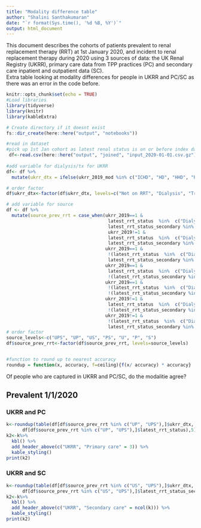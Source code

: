 ```yaml
---
title: "Modality difference table"
author: "Shalini Santhakumaran"
date: "`r format(Sys.time(), '%d %B, %Y')`"
output: html_document
---
```


This document describes the cohorts of patients prevalent to renal replacement therapy (RRT) at 1st January 2020, and incident to renal replacement therapy during 2020 using 3 sources of data: the UK Renal Registry (UKRR), primary care data from TPP practices (PC) and secondary care inpatient and outpatient data (SC).  
Extra table looking at modality differences for people in UKRR and PC/SC as there was an error in the code before.

```r
knitr::opts_chunk$set(echo = TRUE)
#Load libraries
library(tidyverse)
library(knitr)
library(kableExtra)

# Create directory if it doesnt exist
fs::dir_create(here::here("output", "notebooks"))

#read in dataset
#pick up 1st Jan cohort as latest renal status is on or before index date
 df<-read.csv(here::here("output", "joined", "input_2020-01-01.csv.gz")) 
 
#add variable for dialysis/tx for UKRR
df<- df %>%
  mutate(ukrr_dtx = ifelse(ukrr_2019_mod %in% c("ICHD", "HD", "HHD", "PD") , "Dialysis", ifelse(ukrr_2019_mod == "Tx", "Transplant", "Not on RRT")))

# order factor
df$ukrr_dtx<-factor(df$ukrr_dtx, levels=c("Not on RRT", "Dialysis", "Transplant"))

# add variable for source
df <- df %>%
  mutate(source_prev_rrt = case_when(ukrr_2019==1 & 
                                      latest_rrt_status  %in%  c("Dialysis", "Transplant", "RRT_unknown") &
                                      latest_rrt_status_secondary %in% c("Dialysis","Transplant", "RRT_unknown") ~ "UPS",
                                      ukrr_2019!=1 & 
                                      latest_rrt_status  %in%  c("Dialysis", "Transplant", "RRT_unknown") &
                                      latest_rrt_status_secondary %in% c("Dialysis","Transplant", "RRT_unknown") ~ "PS",
                                     ukrr_2019==1 & 
                                      !(latest_rrt_status  %in%  c("Dialysis", "Transplant", "RRT_unknown")) &
                                      latest_rrt_status_secondary %in% c("Dialysis","Transplant", "RRT_unknown") ~ "US",
                                     ukrr_2019==1 & 
                                      latest_rrt_status  %in%  c("Dialysis", "Transplant", "RRT_unknown") &
                                      !(latest_rrt_status_secondary %in% c("Dialysis","Transplant", "RRT_unknown")) ~ "UP",
                                     ukrr_2019==1 & 
                                      !(latest_rrt_status  %in%  c("Dialysis", "Transplant", "RRT_unknown")) &
                                      !(latest_rrt_status_secondary %in% c("Dialysis","Transplant", "RRT_unknown")) ~ "U",
                                     ukrr_2019!=1 & 
                                      latest_rrt_status  %in%  c("Dialysis", "Transplant", "RRT_unknown") &
                                      !(latest_rrt_status_secondary %in% c("Dialysis","Transplant", "RRT_unknown")) ~ "P",
                                     ukrr_2019!=1 & 
                                      !(latest_rrt_status  %in%  c("Dialysis", "Transplant", "RRT_unknown")) &
                                      latest_rrt_status_secondary %in% c("Dialysis","Transplant", "RRT_unknown") ~ "S")) 
# order factor
source_levels<-c("UPS", "UP", "US", "PS", "U", "P", "S")
df$source_prev_rrt<-factor(df$source_prev_rrt, levels=source_levels)


#function to round up to nearest accuracy
roundup = function(x, accuracy, f=ceiling){f(x/ accuracy) * accuracy}
```



Of people who are captured in UKRR and PC/SC, do the modalitie agree?   

## Prevalent 1/1/2020
### UKRR and PC
```r
k<-roundup(table(df[df$source_prev_rrt %in% c("UP", "UPS"),]$ukrr_dtx,
      df[df$source_prev_rrt %in% c("UP", "UPS"),]$latest_rrt_status),5)
k2<-k%>%
  kbl() %>%
  add_header_above(c("UKRR", "Primary care" = 3)) %>%
  kable_styling()
print(k2)
```
### UKRR and SC
```r
k<-roundup(table(df[df$source_prev_rrt %in% c("US", "UPS"),]$ukrr_dtx,
      df[df$source_prev_rrt %in% c("US", "UPS"),]$latest_rrt_status_secondary),5) 
k2<-k%>%
  kbl() %>%
  add_header_above(c("UKRR", "Secondary care" = ncol(k))) %>%
  kable_styling()
print(k2)
```

